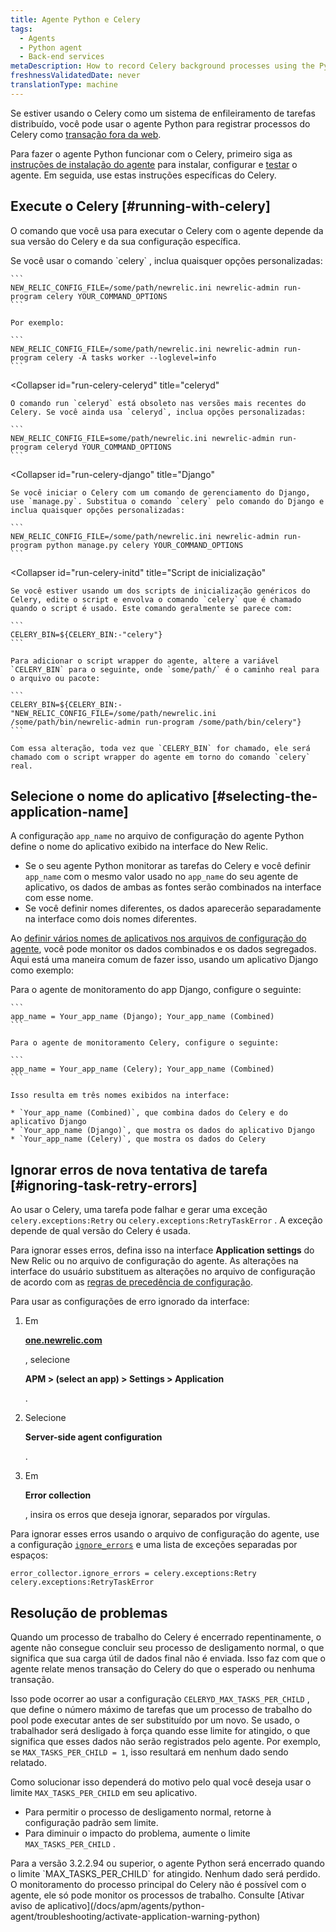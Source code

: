 ```yaml
---
title: Agente Python e Celery
tags:
  - Agents
  - Python agent
  - Back-end services
metaDescription: How to record Celery background processes using the Python agent.
freshnessValidatedDate: never
translationType: machine
---
```


Se estiver usando o Celery como um sistema de enfileiramento de tarefas distribuído, você pode usar o agente Python para registrar processos do Celery como [transação fora da web](/docs/apm/transactions/intro-transactions/monitor-background-processes-other-non-web-transactions).

Para fazer o agente Python funcionar com o Celery, primeiro siga as [instruções de instalação do agente](/docs/agents/python-agent/installation-and-configuration/python-agent-installation) para instalar, configurar e [testar](/docs/agents/python-agent/installation-and-configuration/testing-python-agent) o agente. Em seguida, use estas instruções específicas do Celery.

## Execute o Celery [#running-with-celery]

O comando que você usa para executar o Celery com o agente depende da sua versão do Celery e da sua configuração específica.

<CollapserGroup>
  <Collapser
    id="run-celery-celery"
    title="celery"
  >
    Se você usar o comando `celery` , inclua quaisquer opções personalizadas:

    ```
    NEW_RELIC_CONFIG_FILE=/some/path/newrelic.ini newrelic-admin run-program celery YOUR_COMMAND_OPTIONS
    ```

    Por exemplo:

    ```
    NEW_RELIC_CONFIG_FILE=/some/path/newrelic.ini newrelic-admin run-program celery -A tasks worker --loglevel=info
    ```
  </Collapser>

  <Collapser
    id="run-celery-celeryd"
    title="celeryd"
  >
    O comando run `celeryd` está obsoleto nas versões mais recentes do Celery. Se você ainda usa `celeryd`, inclua opções personalizadas:

    ```
    NEW_RELIC_CONFIG_FILE=some/path/newrelic.ini newrelic-admin run-program celeryd YOUR_COMMAND_OPTIONS
    ```
  </Collapser>

  <Collapser
    id="run-celery-django"
    title="Django"
  >
    Se você iniciar o Celery com um comando de gerenciamento do Django, use `manage.py`. Substitua o comando `celery` pelo comando do Django e inclua quaisquer opções personalizadas:

    ```
    NEW_RELIC_CONFIG_FILE=/some/path/newrelic.ini newrelic-admin run-program python manage.py celery YOUR_COMMAND_OPTIONS
    ```
  </Collapser>

  <Collapser
    id="run-celery-initd"
    title="Script de inicialização"
  >
    Se você estiver usando um dos scripts de inicialização genéricos do Celery, edite o script e envolva o comando `celery` que é chamado quando o script é usado. Este comando geralmente se parece com:

    ```
    CELERY_BIN=${CELERY_BIN:-"celery"}
    ```

    Para adicionar o script wrapper do agente, altere a variável `CELERY_BIN` para o seguinte, onde `some/path/` é o caminho real para o arquivo ou pacote:

    ```
    CELERY_BIN=${CELERY_BIN:-"NEW_RELIC_CONFIG_FILE=/some/path/newrelic.ini /some/path/bin/newrelic-admin run-program /some/path/bin/celery"}
    ```

    Com essa alteração, toda vez que `CELERY_BIN` for chamado, ele será chamado com o script wrapper do agente em torno do comando `celery` real.
  </Collapser>
</CollapserGroup>

## Selecione o nome do aplicativo [#selecting-the-application-name]

A configuração `app_name` no arquivo de configuração do agente Python define o nome do aplicativo exibido na interface do New Relic.

* Se o seu agente Python monitorar as tarefas do Celery e você definir `app_name` com o mesmo valor usado no `app_name` do seu agente de aplicativo, os dados de ambas as fontes serão combinados na interface com esse nome.
* Se você definir nomes diferentes, os dados aparecerão separadamente na interface como dois nomes diferentes.

Ao [definir vários nomes de aplicativos nos arquivos de configuração do agente](/docs/agents/manage-apm-agents/app-naming/use-multiple-names-app), você pode monitor os dados combinados e os dados segregados. Aqui está uma maneira comum de fazer isso, usando um aplicativo Django como exemplo:

<CollapserGroup>
  <Collapser
    id="multiple-app-names"
    title="Usando vários nomes de aplicativos"
  >
    Para o agente de monitoramento do app Django, configure o seguinte:

    ```
    app_name = Your_app_name (Django); Your_app_name (Combined)
    ```

    Para o agente de monitoramento Celery, configure o seguinte:

    ```
    app_name = Your_app_name (Celery); Your_app_name (Combined)
    ```

    Isso resulta em três nomes exibidos na interface:

    * `Your_app_name (Combined)`, que combina dados do Celery e do aplicativo Django
    * `Your_app_name (Django)`, que mostra os dados do aplicativo Django
    * `Your_app_name (Celery)`, que mostra os dados do Celery
  </Collapser>
</CollapserGroup>

## Ignorar erros de nova tentativa de tarefa [#ignoring-task-retry-errors]

Ao usar o Celery, uma tarefa pode falhar e gerar uma exceção `celery.exceptions:Retry` ou `celery.exceptions:RetryTaskError` . A exceção depende de qual versão do Celery é usada.

Para ignorar esses erros, defina isso na interface <DoNotTranslate>**Application settings**</DoNotTranslate> do New Relic ou no arquivo de configuração do agente. As alterações na interface do usuário substituem as alterações no arquivo de configuração de acordo com as [regras de precedência de configuração](/docs/agents/python-agent/installation-configuration/python-agent-configuration#options).

Para usar as configurações de erro ignorado da interface:

1. Em

   <DoNotTranslate>**[one.newrelic.com](https://one.newrelic.com/all-capabilities)**</DoNotTranslate>

   , selecione

   <DoNotTranslate>**APM > (select an app) > Settings > Application**</DoNotTranslate>

   .

2. Selecione

   <DoNotTranslate>**Server-side agent configuration**</DoNotTranslate>

   .

3. Em

   <DoNotTranslate>**Error collection**</DoNotTranslate>

   , insira os erros que deseja ignorar, separados por vírgulas.

Para ignorar esses erros usando o arquivo de configuração do agente, use a configuração [`ignore_errors`](/docs/agents/python-agent/installation-configuration/python-agent-configuration#error-ignore) e uma lista de exceções separadas por espaços:

```
error_collector.ignore_errors = celery.exceptions:Retry celery.exceptions:RetryTaskError
```

## Resolução de problemas

Quando um processo de trabalho do Celery é encerrado repentinamente, o agente não consegue concluir seu processo de desligamento normal, o que significa que sua carga útil de dados final não é enviada. Isso faz com que o agente relate menos transação do Celery do que o esperado ou nenhuma transação.

Isso pode ocorrer ao usar a configuração `CELERYD_MAX_TASKS_PER_CHILD` , que define o número máximo de tarefas que um processo de trabalho do pool pode executar antes de ser substituído por um novo. Se usado, o trabalhador será desligado à força quando esse limite for atingido, o que significa que esses dados não serão registrados pelo agente. Por exemplo, se `MAX_TASKS_PER_CHILD = 1`, isso resultará em nenhum dado sendo relatado.

Como solucionar isso dependerá do motivo pelo qual você deseja usar o limite `MAX_TASKS_PER_CHILD` em seu aplicativo.

* Para permitir o processo de desligamento normal, retorne à configuração padrão sem limite.
* Para diminuir o impacto do problema, aumente o limite `MAX_TASKS_PER_CHILD` .

<Callout variant="important">
  Para a versão 3.2.2.94 ou superior, o agente Python será encerrado quando o limite `MAX_TASKS_PER_CHILD` for atingido. Nenhum dado será perdido.
</Callout>

<Callout variant="important">
  O monitoramento do processo principal do Celery não é possível com o agente, ele só pode monitor os processos de trabalho. Consulte [Ativar aviso de aplicativo](/docs/apm/agents/python-agent/troubleshooting/activate-application-warning-python)
</Callout>